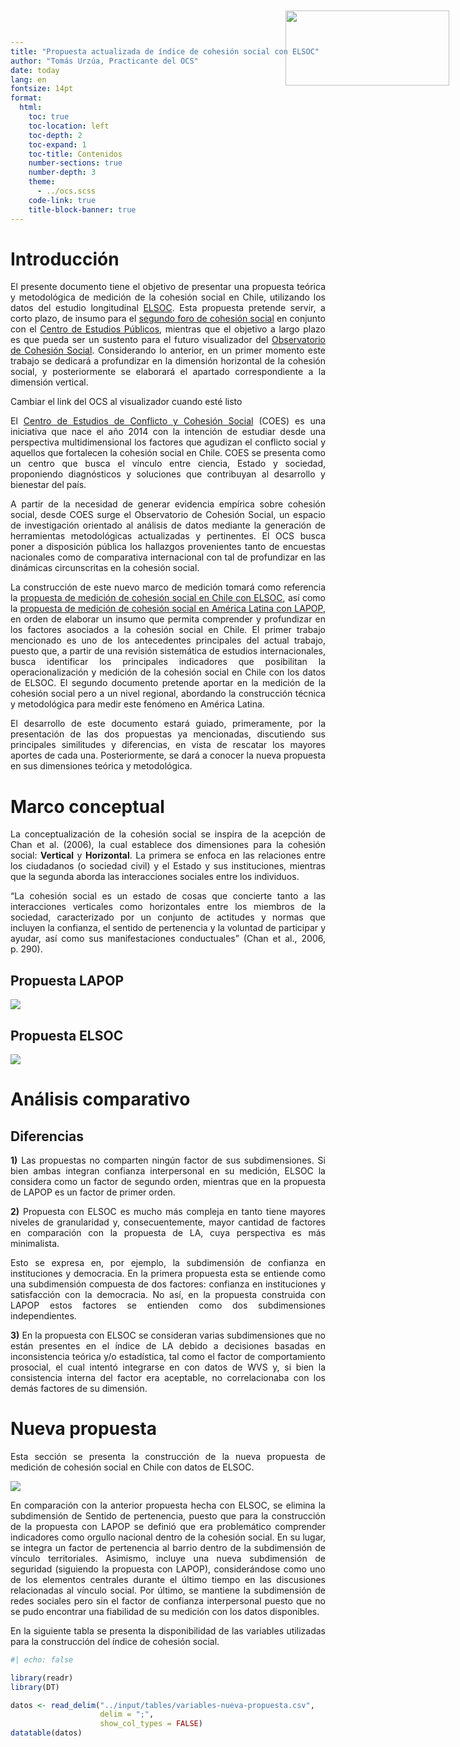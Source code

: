 ```yaml
---
title: "Propuesta actualizada de índice de cohesión social con ELSOC"
author: "Tomás Urzúa, Practicante del OCS"
date: today
lang: en
fontsize: 14pt
format:
  html:
    toc: true
    toc-location: left
    toc-depth: 2
    toc-expand: 1
    toc-title: Contenidos
    number-sections: true
    number-depth: 3
    theme:
      - ../ocs.scss
    code-link: true
    title-block-banner: true 
---
```


<style>
.logo {
    position: absolute;
    top: 20px;
    right: 30px;
}
</style>

<img class="logo" src="ocs-new.jpeg" width="262" height="120">

<div style="text-align: justify">

# Introducción

El presente documento tiene el objetivo de presentar una propuesta teórica y metodológica de medición de la cohesión social en Chile, utilizando los datos del estudio longitudinal [ELSOC](https://coes.cl/encuesta-panel/). Esta propuesta pretende servir, a corto plazo, de insumo para el [segundo foro de cohesión social](añadir link cuando exista) en conjunto con el [Centro de Estudios Públicos](https://www.cepchile.cl/), mientras que el objetivo a largo plazo es que pueda ser un sustento para el futuro visualizador del [Observatorio de Cohesión Social](https://ocs-coes.com/). Considerando lo anterior, en un primer momento este trabajo se dedicará a profundizar en la dimensión horizontal de la cohesión social, y posteriormente se elaborará el apartado correspondiente a la dimensión vertical. 

::: {.hidden}
Cambiar el link del OCS al visualizador cuando esté listo
:::

El [Centro de Estudios de Conflicto y Cohesión Social](https://coes.cl/) (COES) es una iniciativa que nace el año 2014 con la intención de estudiar desde una perspectiva multidimensional los factores que agudizan el conflicto social y aquellos que fortalecen la cohesión social en Chile. COES se presenta como un centro que busca el vínculo entre ciencia, Estado y sociedad, proponiendo diagnósticos y soluciones que contribuyan al desarrollo y bienestar del país.

A partir de la necesidad de generar evidencia empírica sobre cohesión social, desde COES surge el Observatorio de Cohesión Social, un espacio de investigación orientado al análisis de datos mediante la generación de herramientas metodológicas actualizadas y pertinentes. El OCS busca poner a disposición pública los hallazgos provenientes tanto de encuestas nacionales como de comparativa internacional con tal de profundizar en las dinámicas circunscritas en la cohesión social. 

La construcción de este nuevo marco de medición tomará como referencia la [propuesta de medición de cohesión social en Chile con ELSOC](https://ocscoes.github.io/cohesion-elsoc/), así como la [propuesta de medición de cohesión social en América Latina con LAPOP](https://ocs-coes.com/reportes/posts/2025_reportes_tecnico/), en orden de elaborar un insumo que permita comprender y profundizar en los factores asociados a la cohesión social en Chile. El primer trabajo mencionado es uno de los antecedentes principales del actual trabajo, puesto que, a partir de una revisión sistemática de estudios internacionales, busca identificar los principales indicadores que posibilitan la operacionalización y medición de la cohesión social en Chile con los datos de ELSOC. El segundo documento pretende aportar en la medición de la cohesión social pero a un nivel regional, abordando la construcción técnica y metodológica para medir este fenómeno en América Latina. 

El desarrollo de este documento estará guiado, primeramente, por la presentación de las dos propuestas ya mencionadas, discutiendo sus principales similitudes y diferencias, en vista de rescatar los mayores aportes de cada una. Posteriormente, se dará a conocer la nueva propuesta en sus dimensiones teórica y metodológica. 
 
# Marco conceptual 

La conceptualización de la cohesión social se inspira de la acepción de Chan et al. (2006), la cual establece dos dimensiones para la cohesión social: **Vertical** y **Horizontal**. La primera se enfoca en las relaciones entre los ciudadanos (o sociedad civil) y el Estado y sus instituciones, mientras que la segunda aborda las interacciones sociales entre los individuos.  

“La cohesión social es un estado de cosas que concierte tanto a las interacciones verticales como horizontales entre los miembros de la sociedad, caracterizado por un conjunto de actitudes y normas que incluyen la confianza, el sentido de pertenencia y la voluntad de participar y ayudar, así como sus manifestaciones conductuales” (Chan et al., 2006, p. 290).

## Propuesta LAPOP

![](hor-lapop.png)

## Propuesta ELSOC

![](hor-elsoc.png)
 
# Análisis comparativo

## Diferencias

**1)** Las propuestas no comparten ningún factor de sus subdimensiones. Si bien ambas integran confianza interpersonal en su medición, ELSOC la considera como un factor de segundo orden, mientras que en la propuesta de LAPOP es un factor de primer orden. 

**2)** Propuesta con ELSOC es mucho más compleja en tanto tiene mayores niveles de granularidad y, consecuentemente, mayor cantidad de factores en comparación con la propuesta de LA, cuya perspectiva es más minimalista. 

Esto se expresa en, por ejemplo, la subdimensión de confianza en instituciones y democracia. En la primera propuesta esta se entiende como una subdimensión compuesta de dos factores: confianza en instituciones y satisfacción con la democracia. No así, en la propuesta construida con LAPOP estos factores se entienden como dos subdimensiones independientes. 

**3)** En la propuesta con ELSOC se consideran varias subdimensiones que no están presentes en el índice de LA debido a decisiones basadas en inconsistencia teórica y/o estadística, tal como el factor de comportamiento prosocial, el cual intentó integrarse en con datos de WVS y, si bien la consistencia interna del factor era aceptable, no correlacionaba con los demás factores de su dimensión. 

# Nueva propuesta

Esta sección se presenta la construcción de la nueva propuesta de medición de cohesión social en Chile con datos de ELSOC. 

![](propuesta-nueva.png)

En comparación con la anterior propuesta hecha con ELSOC, se elimina la subdimensión de Sentido de pertenencia, puesto que para la construcción de la propuesta con LAPOP se definió que era problemático comprender indicadores como orgullo nacional dentro de la cohesión social. En su lugar, se integra un factor de pertenencia al barrio dentro de la subdimensión de vínculo territoriales. Asimismo, incluye una nueva subdimensión de seguridad (siguiendo la propuesta con LAPOP), considerándose como uno de los elementos centrales durante el último tiempo en las discusiones relacionadas al vínculo social. Por último, se mantiene la subdimensión de redes sociales pero sin el factor de confianza interpersonal puesto que no se pudo encontrar una fiabilidad de su medición con los datos disponibles. 

En la siguiente tabla se presenta la disponibilidad de las variables utilizadas para la construcción del índice de cohesión social. 

```r
#| echo: false 

library(readr)
library(DT)

datos <- read_delim("../input/tables/variables-nueva-propuesta.csv", 
                    delim = ";", 
                    show_col_types = FALSE)
datatable(datos)
```


